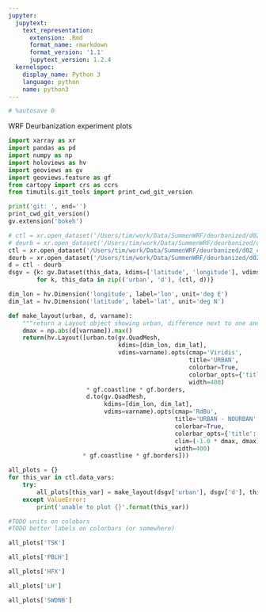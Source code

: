 ```yaml
---
jupyter:
  jupytext:
    text_representation:
      extension: .Rmd
      format_name: rmarkdown
      format_version: '1.1'
      jupytext_version: 1.2.4
  kernelspec:
    display_name: Python 3
    language: python
    name: python3
---
```


```python
# %autosave 0
```

WRF Deurbanization experiment plots

```python
import xarray as xr
import pandas as pd
import numpy as np
import holoviews as hv
import geoviews as gv
import geoviews.feature as gf
from cartopy import crs as ccrs
from timutils.git_tools import print_cwd_git_version
```

```python
print('git: ', end='')
print_cwd_git_version()
gv.extension('bokeh')
```

```python
# ctl = xr.open_dataset('/Users/tim/work/Data/SummenWRF/deurbanized/d02_ctl_mean_vals.nc')
# deurb = xr.open_dataset('/Users/tim/work/Data/SummenWRF/deurbanized/d02_deurb_mean_vals.nc')
ctl = xr.open_dataset('/Users/tim/work/Data/SummenWRF/deurbanized/d02_ctl_10day_mean_vals.nc')
deurb = xr.open_dataset('/Users/tim/work/Data/SummenWRF/deurbanized/d02_deurb_10day_mean_vals.nc')
d = ctl - deurb
dsgv = {k: gv.Dataset(this_data, kdims=['latitude', 'longitude'], vdims=list(ctl.data_vars))
        for k, this_data in zip(('urban', 'd'), (ctl, d))}
```

```python
dim_lon = hv.Dimension('longitude', label='lon', unit='deg E')
dim_lat = hv.Dimension('latitude', label='lat', unit='deg N')
```

```python
def make_layout(urban, d, varname):
    """return a Layout object showing urban, difference next to one another"""
    dmax = np.abs(d[varname]).max()
    return(hv.Layout([urban.to(gv.QuadMesh, 
                               kdims=[dim_lon, dim_lat], 
                               vdims=varname).opts(cmap='Viridis', 
                                                   title='URBAN', 
                                                   colorbar=True,
                                                   colorbar_opts={'title':varname},
                                                   width=400)
                      * gf.coastline * gf.borders,
                      d.to(gv.QuadMesh, 
                           kdims=[dim_lon, dim_lat], 
                           vdims=varname).opts(cmap='RdBu', 
                                               title='URBAN - NOURBAN', 
                                               colorbar=True,
                                               colorbar_opts={'title':'d{}'.format(varname)},
                                               clim=(-1.0 * dmax, dmax),
                                               width=400)
                     * gf.coastline * gf.borders]))
```

```python
all_plots = {}
for this_var in ctl.data_vars:
    try:
        all_plots[this_var] = make_layout(dsgv['urban'], dsgv['d'], this_var)
    except ValueError:
        print('unable to plot {}'.format(this_var))
```

```python
#TODO units on colobars
#TODO better labels on colorbars (or somewhere)
```

```python
all_plots['TSK']
```

```python
all_plots['PBLH']
```

```python
all_plots['HFX']
```

```python
all_plots['LH']
```

```python
all_plots['SWDNB']
```
